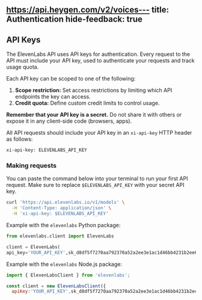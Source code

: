 https://api.heygen.com/v2/voices---
title: Authentication
hide-feedback: true
---

## API Keys

The ElevenLabs API uses API keys for authentication. Every request to the API must include your API key, used to authenticate your requests and track usage quota.

Each API key can be scoped to one of the following:

1. **Scope restriction:** Set access restrictions by limiting which API endpoints the key can access.
2. **Credit quota:** Define custom credit limits to control usage.

**Remember that your API key is a secret.** Do not share it with others or expose it in any client-side code (browsers, apps).

All API requests should include your API key in an `xi-api-key` HTTP header as follows:

```bash
xi-api-key: ELEVENLABS_API_KEY
```

### Making requests

You can paste the command below into your terminal to run your first API request. Make sure to replace `$ELEVENLABS_API_KEY` with your secret API key.

```bash
curl 'https://api.elevenlabs.io/v1/models' \
  -H 'Content-Type: application/json' \
  -H 'xi-api-key: $ELEVENLABS_API_KEY'
```

Example with the `elevenlabs` Python package:

```python
from elevenlabs.client import ElevenLabs

client = ElevenLabs(
api_key='YOUR_API_KEY',sk_d8df5f7270aa792370a52a2ee3e1ac1d46bb4231b2ee6706)
```

Example with the `elevenlabs` Node.js package:

```javascript
import { ElevenLabsClient } from 'elevenlabs';

const client = new ElevenLabsClient({
  apiKey:'YOUR_API_KEY',sk_d8df5f7270aa792370a52a2ee3e1ac1d46bb4231b2ee6706});
```
